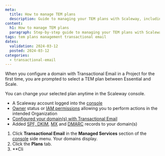 ```yaml
---
meta:
  title: How to manage TEM plans
  description: Guide to managing your TEM plans with Scaleway, including upgrading, downgrading, and monitoring usage.
content:
  h1: How to manage TEM plans
  paragraph: Step-by-step guide to managing your TEM plans with Scaleway.
tags: tem plans management transactional email
dates:
  validation: 2024-03-12
  posted: 2024-03-12
categories:
  - transactional-email
---
```


When you configure a domain with Transactional Email in a Project for the first time, you are prompted to select a TEM plan between Essential and Scale.

You can change your selected plan anytime in the Scaleway console.

<Macro id="requirements" />

- A Scaleway account logged into the [console](https://console.scaleway.com)
- [Owner](/iam/concepts/#owner) status or [IAM permissions](/iam/concepts/#permission) allowing you to perform actions in the intended Organization
- [Configured your domain(s) with Transactional Email](/transactional-email/how-to/configure-domain-with-transactional-email/)
- Added [SPF, DKIM](/transactional-email/how-to/add-spf-dkim-records-to-your-domain/), [MX](/transactional-email/how-to/add-mx-record-to-your-domain/) and [DMARC](/transactional-email/how-to/add-dmarc-record/) records to your domain(s)



1. Click **Transactional Email** in the **Managed Services** section of the [console](https://console.scaleway.com/) side menu. Your domains display.
2. Click the **Plans** tab.
3. **Cli
